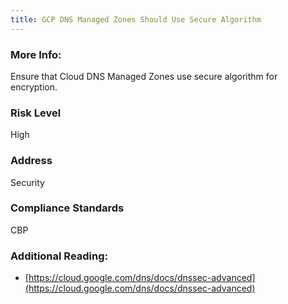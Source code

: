 ```yaml
---
title: GCP DNS Managed Zones Should Use Secure Algorithm
---
```


### More Info:

Ensure that Cloud DNS Managed Zones use secure algorithm for encryption.

### Risk Level

High

### Address

Security

### Compliance Standards

CBP

### Additional Reading:

- [https://cloud.google.com/dns/docs/dnssec-advanced](https://cloud.google.com/dns/docs/dnssec-advanced)
